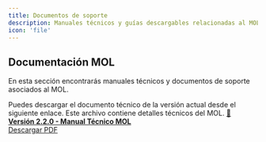 ```yaml
---
title: Documentos de soporte
description: Manuales técnicos y guías descargables relacionadas al MOL
icon: 'file'
---
```


## Documentación MOL

En esta sección encontrarás manuales técnicos y documentos de soporte asociados al MOL.

<Info icon="file-down">
Puedes descargar el documento técnico de la versión actual desde el siguiente enlace. Este archivo contiene detalles técnicos del MOL.
</Info>

<a href="https://drive.google.com/file/d/1WakrZQEgIR9SBBvrTnqoNMM0a3KXVOUb/view?usp=drive_link" download>
  📄 <strong>Versión 2.2.0 - Manual Técnico MOL</strong><br />
  Descargar PDF
</a>